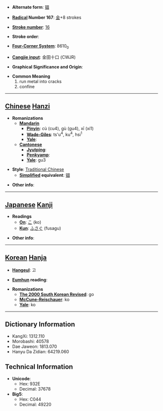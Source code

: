 * '''Alternate form''': [[锢]]

* '''[[Wiktionary:Chinese radical index| Radical]] Number 167''': [[Wiktionary:Chinese radical index 金|金]]+8 strokes

* '''[[Wiktionary:Chinese total strokes index|Stroke number]]''': [[Wiktionary:Chinese total strokes index 16|16]]

* '''Stroke order''': 

* '''[[Wiktionary:Chinese four corner index|Four-Corner System]]''': 8610<sub>0</sub>

* '''[[Wiktionary:Chinese Cangjie index|Cangjie input]]''': 金田十口 (CWJR)

* '''Graphical Significance and Origin''': 

* '''Common Meaning'''
*#run metal into cracks
*# confine


----

== [[Chinese]] [[Hanzi]] ==

* '''Romanizations'''
** '''[[Mandarin]]'''
*** '''[[Pinyin]]''': cù (cu4), gù (gu4), xī (xi1)
*** '''[[Wade-Giles]]''': ts'u<sup>4</sup>, ku<sup>4</sup>, hsi<sup>1</sup>
*** '''[[Yale]]''': 
** '''[[Cantonese]]'''
*** '''[[Jyutping]]''':
*** '''[[Penkyamp]]''': 
*** '''[[Yale]]''': gu3

* '''Style''': [[Traditional Chinese]] 
** '''[[Simplified Chinese|Simplified]] equivalent''': [[锢]]

* '''Other info''': 

----

== [[Japanese]] [[Kanji]] ==

* '''Readings'''
** '''[[On]]''': [[こ]] (ko)
** '''[[Kun]]''': [[ふさぐ]] (fusagu)

* '''Other info''':  

----

== [[Korean]] [[Hanja]] ==

* '''[[Hangeul]]''': 고

* '''[[Eumhun]] reading''': 

* '''Romanizations'''
** '''[[The 2000 South Korean Revised Romanization|The 2000 South Korean Revised]]''': go
** '''[[McCune-Reischauer]]''': ko
** '''[[Yale]]''': ko

----

== Dictionary Information ==

* KangXi: 1312.110
* Morobashi: 40578
* Dae Jaweon: 1813.070
* Hanyu Da Zidian: 64219.060

== Technical Information ==

* '''Unicode''':
** Hex: 932E
** Decimal: 37678
* '''Big5''':
** Hex: C044
** Decimal: 49220